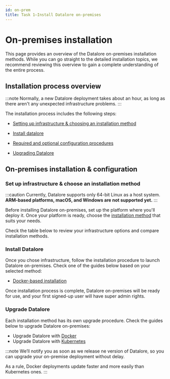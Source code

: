 ```yaml
---
id: on-prem
title: Task 1–Install Datalore on-premises
---
```


# On-premises installation

This page provides an overview of the Datalore on-premises installation methods. While you can go straight to the detailed installation topics, we recommend reviewing this overview to gain a complete understanding of the entire process.

## Installation process overview

:::note
Normally, a new Datalore deployment takes about an hour, as long as there aren't any unexpected infrastructure problems.
:::

The installation process includes the following steps:

- [Setting up infrastructure & choosing an installation method](#set-up-infrastructure--choose-an-installation-method-)

- [Install datalore](#install-datalore)

- [Required and optional configuration procedures](#configure-datalore)

- [Upgrading Datalore](#upgrade-datalore)

## On-premises installation & configuration

### Set up infrastructure & choose an installation method <MajorUpdate/>

:::caution
Currently, Datalore supports only 64-bit Linux as a host system. **ARM-based platforms, macOS, and Windows are not supported yet.**
:::

Before installing Datalore on-premises, set up the platform where you'll deploy it. Once your platform is ready, choose the [installation method](#install-datalore) that suits your needs.

Check the table below to review your infrastructure options and compare installation methods.

<DeploymentTable/>

### Install Datalore

Once you chose infrastructure, follow the installation procedure to launch Datalore on-premises. Check one of the guides below based on your selected method:

- [Docker-based installation](/datalore/task-1/docker)

Once installation process is complete, Datalore on-premises will be ready for use, and your first signed-up user will have super admin rights.

<FurtherSteps/>

### Upgrade Datalore

Each installation method has its own upgrade procedure. Check the guides below to upgrade Datalore on-premises:

- Upgrade Datalore with [Docker](https://www.jetbrains.com/help/datalore/upgrade-datalore-on-premises-docker-installation.html)
- Upgrade Datalore with [Kubernetes](https://www.jetbrains.com/help/datalore/upgrade-datalore-on-premises-helm-installation.html)

:::note
We’ll notify you as soon as we release ne version of Datalore, so you can upgrade your on-premise deployment without delay.

As a rule, Docker deployments update faster and more easily than Kubernetes ones.
:::





